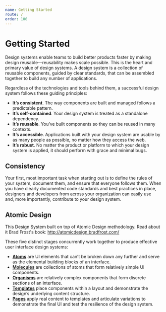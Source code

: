 ```yaml
---
name: Getting Started
route: /
order: 100
---
```


# Getting Started

Design systems enable teams to build better products faster by making design reusable—reusability makes scale possible. This is the heart and primary value of design systems. A design system is a collection of reusable components, guided by clear standards, that can be assembled together to build any number of applications.

Regardless of the technologies and tools behind them, a successful design system follows these guiding principles:

- **It’s consistent**. The way components are built and managed follows a predictable pattern.
- **It’s self-contained**. Your design system is treated as a standalone dependency.
- **It’s reusable**. You’ve built components so they can be reused in many contexts.
- **It’s accessible**. Applications built with your design system are usable by as many people as possible, no matter how they access the web.
- **It’s robust**. No matter the product or platform to which your design system is applied, it should perform with grace and minimal bugs.

## Consistency

Your first, most important task when starting out is to define the rules of your system, document them, and ensure that everyone follows them. When you have clearly documented code standards and best practices in place, designers and developers from across your organization can easily use and, more importantly, contribute to your design system.

## Atomic Design

This Design System built on top of Atomic Design methodology. Read about it Brad Frost's book: http://atomicdesign.bradfrost.com/

These five distinct stages concurrently work together to produce effective user interface design systems:

- [**Atoms**](/atoms) are UI elements that can’t be broken down any further and serve as the elemental building blocks of an interface.
- [**Molecules**](/molecules) are collections of atoms that form relatively simple UI components.
- [**Organisms**](/organisms) are relatively complex components that form discrete sections of an interface.
- [**Templates**](/templates) place components within a layout and demonstrate the design’s underlying content structure.
- [**Pages**](/pages) apply real content to templates and articulate variations to demonstrate the final UI and test the resilience of the design system.
